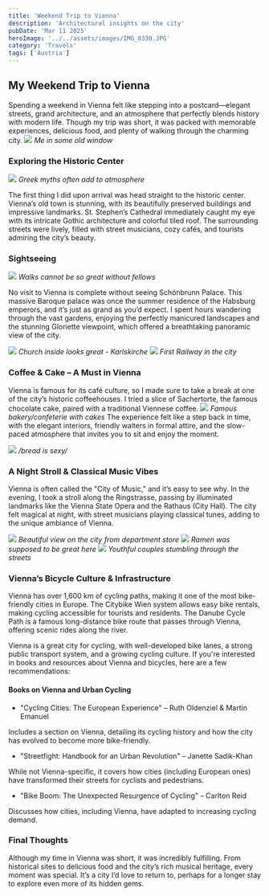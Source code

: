 ```yaml
---
title: 'Weekend Trip to Vienna'
description: 'Architectural insights on the city'
pubDate: 'Mar 11 2025'
heroImage: '../../assets/images/IMG_0330.JPG'
category: 'Travels'
tags: ['Austria']
---
```


## My Weekend Trip to Vienna

Spending a weekend in Vienna felt like stepping into a postcard—elegant streets, grand architecture, and an atmosphere that perfectly blends history with modern life. Though my trip was short, it was packed with memorable experiences, delicious food, and plenty of walking through the charming city.
![](src/assets/images/IMG_0319.JPG)
_Me in some old window_

### Exploring the Historic Center

![](src/assets/images/IMG_0334.JPG)
_Greek myths often add to atmosphere_

The first thing I did upon arrival was head straight to the historic center. Vienna’s old town is stunning, with its beautifully preserved buildings and impressive landmarks. St. Stephen’s Cathedral immediately caught my eye with its intricate Gothic architecture and colorful tiled roof. The surrounding streets were lively, filled with street musicians, cozy cafés, and tourists admiring the city’s beauty.

### Sightseeing

![](src/assets/images/IMG_0336.JPG)
_Walks cannot be so great without fellows_

No visit to Vienna is complete without seeing Schönbrunn Palace.
This massive Baroque palace was once the summer residence of the Habsburg emperors, and it’s just as grand as you’d expect.
I spent hours wandering through the vast gardens, enjoying the perfectly manicured landscapes and the stunning Gloriette viewpoint, which offered a breathtaking panoramic view of the city.

![](/src/assets/images/IMG_0327.JPG)
_Church inside looks great - Karlskirche_
![](/src/assets/images/IMG_0322.JPG)
_First Railway in the city_

### Coffee & Cake – A Must in Vienna

Vienna is famous for its café culture, so I made sure to take a break at one of the city’s historic coffeehouses.
I tried a slice of Sachertorte, the famous chocolate cake, paired with a traditional Viennese coffee.
![](src/assets/images/IMG_0338.JPG)
_Famous bakery/confeterie with cakes_
The experience felt like a step back in time, with the elegant interiors, friendly waiters in formal attire, and the slow-paced atmosphere that invites you to sit and enjoy the moment.

![](/src/assets/images/IMG_0314.JPG)
_/bread is sexy/_

### A Night Stroll & Classical Music Vibes

Vienna is often called the "City of Music," and it’s easy to see why.
In the evening, I took a stroll along the Ringstrasse, passing by illuminated landmarks like the Vienna State Opera and the Rathaus (City Hall). The city felt magical at night, with street musicians playing classical tunes, adding to the unique ambiance of Vienna.

![](/src/assets/images/IMG_0313.JPG)
_Beautiful view on the city from department store_
![](/src/assets/images/IMG_0315.JPG)
_Ramen was supposed to be great here_
![](/src/assets/images/IMG_0317.JPG)
_Youthful couples stumbling through the streets_

### Vienna’s Bicycle Culture & Infrastructure

Vienna has over 1,600 km of cycling paths, making it one of the most bike-friendly cities in Europe.
The Citybike Wien system allows easy bike rentals, making cycling accessible for tourists and residents.
The Danube Cycle Path is a famous long-distance bike route that passes through Vienna, offering scenic rides along the river.

Vienna is a great city for cycling, with well-developed bike lanes, a strong public transport system, and a growing cycling culture. If you're interested in books and resources about Vienna and bicycles, here are a few recommendations:

#### Books on Vienna and Urban Cycling

- "Cycling Cities: The European Experience" – Ruth Oldenziel & Martin Emanuel

Includes a section on Vienna, detailing its cycling history and how the city has evolved to become more bike-friendly.

- "Streetfight: Handbook for an Urban Revolution" – Janette Sadik-Khan

While not Vienna-specific, it covers how cities (including European ones) have transformed their streets for cyclists and pedestrians.

- "Bike Boom: The Unexpected Resurgence of Cycling" – Carlton Reid

Discusses how cities, including Vienna, have adapted to increasing cycling demand.

### Final Thoughts

Although my time in Vienna was short, it was incredibly fulfilling. From historical sites to delicious food and the city’s rich musical heritage, every moment was special. It’s a city I’d love to return to, perhaps for a longer stay to explore even more of its hidden gems.
